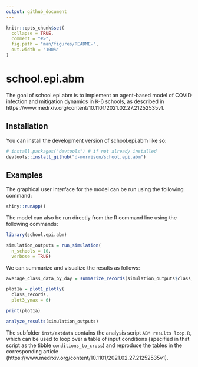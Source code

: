 ```yaml
---
output: github_document
---
```


<!-- README.md is generated from README.Rmd. Please edit that file -->

```r
knitr::opts_chunk$set(
  collapse = TRUE,
  comment = "#>",
  fig.path = "man/figures/README-",
  out.width = "100%"
)
```

# school.epi.abm

<!-- badges: start -->
<!-- badges: end -->

The goal of school.epi.abm is to implement an agent-based model of COVID infection and mitigation dynamics in K-6 schools, as described in 
https://www.medrxiv.org/content/10.1101/2021.02.27.21252535v1.

## Installation

You can install the development version of school.epi.abm like so:

``` r
# install.packages("devtools") # if not already installed
devtools::install_github("d-morrison/school.epi.abm")
```

## Examples

The graphical user interface for the model can be run using the following command:

```r

shiny::runApp()

```

The model can also be run directly from the R command line using the following commands:

```r

library(school.epi.abm)

simulation_outputs = run_simulation(
  n_schools = 10,
  verbose = TRUE)

```

We can summarize and visualize the results as follows: 

```r

average_class_data_by_day = summarize_records(simulation_outputs$class_records)

plot1a = plot1_plotly(
  class_records,
  plot3_ymax = 6)

print(plot1a)

```

```r

analyze_results(simulation_outputs)

```

The subfolder `inst/extdata` contains the analysis script `ABM results loop.R`, which can be used to loop over a table of input conditions (specified in that script as the tibble `conditions_to_cross`) and reproduce the tables in the corresponding article (https://www.medrxiv.org/content/10.1101/2021.02.27.21252535v1).